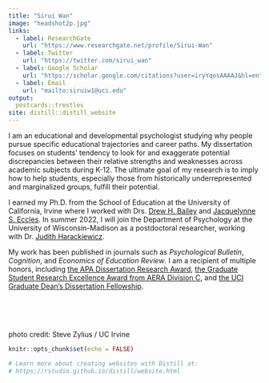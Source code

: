```yaml
---
title: "Sirui Wan" 
image: "headshot2p.jpg" 
links:
  - label: ResearchGate
    url: "https://www.researchgate.net/profile/Sirui-Wan"
  - label: Twitter
    url: "https://twitter.com/sirui_wan"
  - label: Google Scholar
    url: "https://scholar.google.com/citations?user=iryYqosAAAAJ&hl=en"
  - label: Email
    url: "mailto:siruiw1@uci.edu"
output:
  postcards::trestles
site: distill::distill_website
---
```


I am an educational and developmental psychologist studying why people pursue specific educational trajectories and career paths. My dissertation focuses on students’ tendency to look for and exaggerate potential discrepancies between their relative strengths and weaknesses across academic subjects during K-12. The ultimate goal of my research is to imply how to help students, especially those from historically underrepresented and marginalized groups, fulfill their potential. 

I earned my Ph.D. from the School of Education at the University of California, Irvine where I worked with  Drs. [Drew H. Bailey](https://sites.uci.edu/dhbailey/) and [Jacquelynne S. Eccles](https://www.faculty.uci.edu/profile.cfm?faculty_id=5971). In summer 2022, I will join the Department of Psychology at the University of Wisconsin-Madison as a postdoctoral researcher, working with Dr. [Judith Harackiewicz](https://psych.wisc.edu/staff/harackiewicz-judy/). 

My work has been published in journals such as _Psychological Bulletin_, _Cognition_, and _Economics of Education Review_. I am a recipient of multiple honors, including [the APA Dissertation Research Award](https://www.apa.org/science/awards/2021-dissertation-research-award), [the Graduate Student Research Excellence Award from AERA Division C](https://www.aera.net/Division-C/Awards), and [the UCI Graduate Dean's Dissertation Fellowship](https://education.uci.edu/ucisoe_news/wan_gddf_june21).

<br>
<br>
<br>

photo credit: Steve Zylius / UC Irvine

```r
knitr::opts_chunk$set(echo = FALSE)

# Learn more about creating websites with Distill at:
# https://rstudio.github.io/distill/website.html

```

